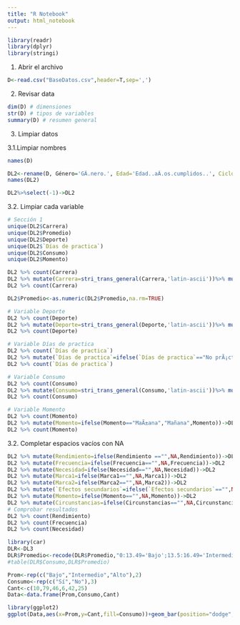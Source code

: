 ```yaml
---
title: "R Notebook"
output: html_notebook
---
```


```r
library(readr)
library(dplyr)
library(stringi)
```

1. Abrir el archivo
```r
D<-read.csv("BaseDatos.csv",header=T,sep=',')
```

2. Revisar data
```r
dim(D) # dimensiones
str(D) # tipos de variables
summary(D) # resumen general
```

3. Limpiar datos

3.1.Limpiar nombres
```r
names(D)
```

```r
DL2<-rename(D, Género='GÃ.nero.', Edad='Edad..aÃ.os.cumplidos..', Ciclo='Ciclo.universitario.', Carrera='Carrera.universitaria.', Promedio='Promedio.ponderado.del.anterior.ciclo..dos.decimales...Ejemplo..14.38', 'Horas de estudio'='Â.CuÃ.ntas.horas.estudias.al.dÃ.a.sin.contar.las.horas.de.clase..Ejemplo..2.45..equivale.a.2.horas.y.45.minutos.', 'Horas de sueño'='Â.CuÃ.ntas.horas.de.sueÃ.o.tienes.por.la.noche.en.promedio..Ejemplo..7.2..equivale.a.7.horas.y.20.minutos.', Deporte='Â.Practicas.algÃºn.deporte.', 'Días de practica'='Â.CuÃ.ntos.dÃ.as.a.la.semana.prÃ.cticas.deporte.', Consumo='Â.Consumes.bebidas.energÃ.ticas.', Rendimiento='Responde.las.siguiente.preguntas...Â.Consideras.quÃ..el.consumo.de.bebidas.energizantes.mejora.tu.rendimiento.acadÃ.mico..', Frecuencia='Responde.las.siguiente.preguntas...Â.Con.quÃ..frecuencia.tomas.este.tipo.de.bebidas..', Necesidad='Responde.las.siguiente.preguntas...Â.QuÃ..tan.necesarias.consideras.que.son.las.bebidas.energÃ.ticas.durante.el.periodo.universitario..', Marca1='Â.QuÃ..marca.de.bebidas.energÃ.ticas.consumes.', Marca2='Â.CuÃ.l.es.tu.segunda.marca.favorita.de.bebidas.energÃ.ticas.', 'Efectos secundarios'='Â.Has.tenido.algÃºn.efecto.secundario.luego.de.consumir.las.bebidas.energÃ.ticas.', Momento='Â.En.quÃ..momento.consumes.mÃ.s.las.bebidas.energÃ.ticas.', Circunstancias='Â.Bajo.quÃ..circunstancias.consumes.bebidas.energÃ.ticas.')
names(DL2)
```
```r
DL2%>%select(-1)->DL2
```

3.2. Limpiar cada variable
```r
# Sección 1
unique(DL2$Carrera)
unique(DL2$Promedio)
unique(DL2$Deporte)
unique(DL2$`Días de practica`)
unique(DL2$Consumo)
unique(DL2$Momento)
```

```r
DL2 %>% count(Carrera)
DL2 %>% mutate(Carrera=stri_trans_general(Carrera,'latin-ascii'))%>% mutate(Carrera=ifelse(Carrera=="IngenierA-a MecatrA³nica", "Ingeniería Mecatrónica",ifelse(Carrera=="IngenierA-a Ambiental", "Ingeniería Ambiental",ifelse(Carrera=="IngenierA-a Industrial", "Ingeniería Industrial", ifelse(Carrera=="IngenierA-a MecA!nica", "Ingeniería Mecánica",ifelse(Carrera=="IngenierA-a QuA-mica", "Ingeniería Química",ifelse(Carrera=="IngenierA-a Civil", "Ingeniería Civil",ifelse(Carrera=="AdministraciA³n y Negocios digitales","Administración y Negocios Digitales",ifelse(Carrera=="BioingenierA-a","Bioingeniería",ifelse(Carrera=="Ciencia de la computaciA³n","Ciencia de la Computación",ifelse(Carrera=="IngenierA-a de la EnergA-a","Ingeniería de la Energía",ifelse(Carrera=="IngenierA-a ElectrA³nica","Ingeniería Electrónica",Carrera))))))))))))->DL2
DL2 %>% count(Carrera)
```

```r
DL2$Promedio<-as.numeric(DL2$Promedio,na.rm=TRUE)
```

```r
# Variable Deporte
DL2 %>% count(Deporte)
DL2 %>% mutate(Deporte=stri_trans_general(Deporte,'latin-ascii'))%>% mutate(Deporte=ifelse(Deporte=="SA-","Sí",Deporte))->DL2
DL2 %>% count(Deporte)
```

```r
# Variable Días de practica
DL2 %>% count(`Días de practica`)
DL2 %>% mutate(`Días de practica`=ifelse(`Días de practica`=="No prÃ¡ctico",0,`Días de practica`))->DL2
DL2 %>% count(`Días de practica`)
```

```r
# Variable Consumo
DL2 %>% count(Consumo)
DL2 %>% mutate(Consumo=stri_trans_general(Consumo,'latin-ascii'))%>% mutate(Consumo=ifelse(Consumo=="SA-","Sí",Consumo))->DL2
DL2 %>% count(Consumo)
```

```r
# Variable Momento
DL2 %>% count(Momento)
DL2 %>% mutate(Momento=ifelse(Momento=="MaÃ±ana","Mañana",Momento))->DL2
DL2 %>% count(Momento)
```
3.2. Completar espacios vacíos con NA
```r
DL2 %>% mutate(Rendimiento=ifelse(Rendimiento =="",NA,Rendimiento))->DL2
DL2 %>% mutate(Frecuencia=ifelse(Frecuencia=="",NA,Frecuencia))->DL2
DL2 %>% mutate(Necesidad=ifelse(Necesidad=="",NA,Necesidad))->DL2
DL2 %>% mutate(Marca1=ifelse(Marca1=="",NA,Marca1))->DL2
DL2 %>% mutate(Marca2=ifelse(Marca2=="",NA,Marca2))->DL2
DL2 %>% mutate(`Efectos secundarios`=ifelse(`Efectos secundarios`=="",NA,`Efectos secundarios`))->DL2
DL2 %>% mutate(Momento=ifelse(Momento=="",NA,Momento))->DL2
DL2 %>% mutate(Circunstancias=ifelse(Circunstancias=="",NA,Circunstancias))->DL2
# Comprobar resultados
DL2 %>% count(Rendimiento)
DL2 %>% count(Frecuencia)
DL2 %>% count(Necesidad)
```

```r
library(car)
DLR<-DL3
DLR$Promedio<-recode(DLR$Promedio,"0:13.49='Bajo';13.5:16.49='Intermedio';16.5:20='Alto'")
#table(DLR$Consumo,DLR$Promedio)

Prom<-rep(c("Bajo","Intermedio","Alto"),2)
Consumo<-rep(c("Sí","No"),3)
Cant<-c(10,79,46,6,42,25)
Data<-data.frame(Prom,Consumo,Cant)

library(ggplot2)
ggplot(Data,aes(x=Prom,y=Cant,fill=Consumo))+geom_bar(position="dodge",stat="identity")+theme_minimal()+ggtitle("Comparación entre el consumo de bebidas energéticas y el promedio de los estudiantes encuestados")+xlab("Categorías del promedio")+ylab("Cantidad de estudiantes")+geom_text(aes(label=paste(Cant)),color="blue",vjust=1.5)
```
